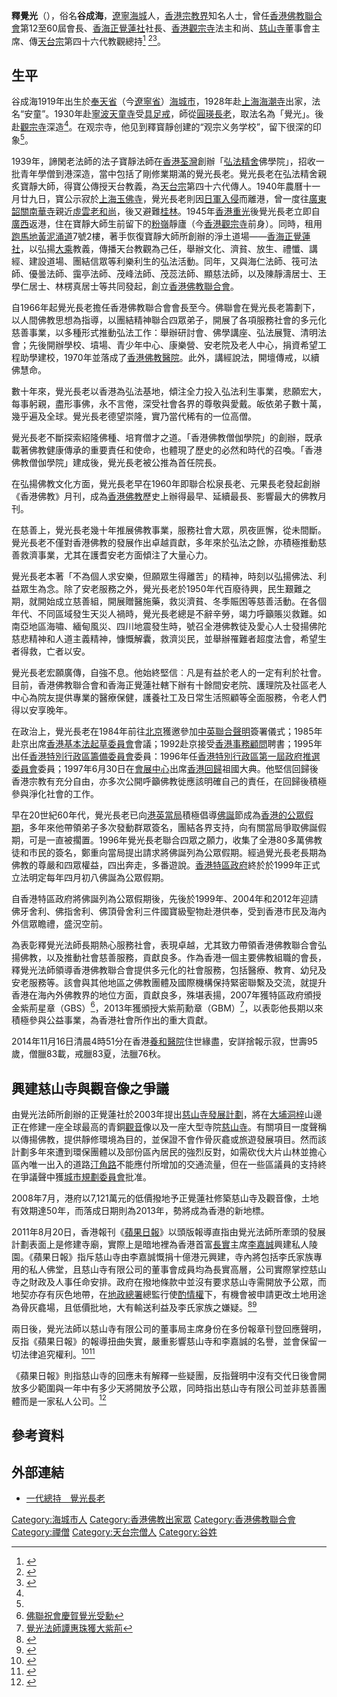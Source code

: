 {{Infobox Buddhist
| 圖像            = <!-- Use only free-licenced images which meet WP:NFCC -->Replace this image male.svg
| 圖像大小        = 230px
| 圖像說明        =  
| 姓名            = 釋覺光
| 原名            = 谷成海
| 字              =  
| 號              =  
| 法號            = 安童<br>觉光
| 出生            = {{birth date|1919|5|16}}
| 出生地點        = {{CHN-1912|奉天省}}[[海城縣|海城縣]]
| 圓寂            = {{death date and age|2014|11|16|1919|5|16}}
| 圓寂地點        = {{HKG}}[[香港島|香港島]][[灣仔區|灣仔區]][[跑馬地|跑馬地]][[養和醫院|養和醫院]]
| 獲獎            = 
| 公民權          = 
| 國籍            = {{CHN-HKG}}
| 著名成就        = 
| 宗派            = [[禅宗|禅宗]]、[[天台宗|天台宗]]
| 呼號            = 
| 頭銜            = 
| 修行法門        = 
| 教育程度        = 
| 駐錫於          = 
| 師承            = [[釋圓瑛|釋圓瑛]] <br>釋寳靜<br>釋顯明
| 徒弟與學生      = 
| 傳人            = 
| 著作            =  
| 譯作            = 
| 何者的化身與轉世= 
| 轉世為          = 
| 簽名            = 
| 備註            = 
}}
'''釋覺光'''{{大紫荊}}{{GBSHK}}（{{bd|1919年|5月16日|2014年|11月16日}}），俗名'''谷成海'''，[[遼寧省|遼寧]][[海城市|海城]]人，[[香港宗教與風俗|香港宗教界]]知名人士，曾任[[香港佛教聯合會|香港佛教聯合會]]第12至60屆會長、[[香海正覺蓮社|香海正覺蓮社]]社長、[[香港觀宗寺|香港觀宗寺]]法主和尚、[[慈山寺|慈山寺]]董事會主席、傳[[天台宗|天台宗]]第四十六代教觀總持<ref name="fish " >{{cite web |url=http://fo.ifeng.com/special/disanjieshijiefojiaoluntan/yanjiang/detail_2012_04/20/14045152_0.shtml |title=觉光长老简历 |publisher=凤凰网 |accessdate=2012年4月20日 |work= |language= |archive-date=2019年6月24日 |archive-url=https://web.archive.org/web/20190624220539/https://fo.ifeng.com/special/disanjieshijiefojiaoluntan/yanjiang/detail_2012_04/20/14045152_0.shtml |dead-url=no }}</ref>
<ref name="bird " >{{cite web |url=http://news.wenweipo.com/2014/11/16/IN1411160021.htm |title=香港佛教聯合會會長覺光長老示寂 |publisher=香港文匯報 |accessdate=2014年11月16日 |work= |language= |archive-date=2019年9月8日 |archive-url=https://web.archive.org/web/20190908132245/http://news.wenweipo.com/2014/11/16/IN1411160021.htm |dead-url=no }}</ref><ref name=ifeng2>{{cite web|url=http://fo.ifeng.com/a/20141116/40869932_0.shtml|title=香港佛教联合会会长觉光长老示寂 享年95岁|publisher=凤凰网|accessdate=2014年11月16日|work=|language=|archive-date=2019年6月12日|archive-url=https://web.archive.org/web/20190612004600/https://fo.ifeng.com/a/20141116/40869932_0.shtml|dead-url=no}}</ref>。

== 生平 ==
谷成海1919年出生於[[遼寧省_(中華民國)|奉天省]]（今[[遼寧省|遼寧省]]）[[海城市|海城市]]，1928年赴[[上海|上海]][[海潮寺|海潮寺]]出家，法名“安童”。1930年赴[[寧波|寧波]][[天童寺|天童寺]]受[[具足戒|具足戒]]，師從[[釋圓瑛|圓瑛長老]]，取法名為「覺光」。後赴[[觀宗寺_(寧波)|觀宗寺]]深造<ref name="fish " />。在观宗寺，他见到釋寳靜创建的“观宗义务学校”，留下很深的印象<ref name=ifeng2/>。

1939年，諦閑老法師的法子寶靜法師在[[香港|香港]][[荃灣|荃灣]]創辦「[[弘法精舍|弘法精舍]]佛學院」，招收一批青年學僧到港深造，當中包括了剛修業期滿的覺光長老。覺光長老在弘法精舍親炙寶靜大師，得寶公傳授天台教義，為[[天台宗|天台宗]]第四十六代傳人。1940年農曆十一月廿九日，寶公示寂於[[玉佛寺_(上海)|上海玉佛寺]]，覺光長老則因[[香港日佔時期|日軍入侵]]而離港，曾一度往[[廣東|廣東]][[韶關|韶關]][[南華寺|南華寺]]親近[[虚云法师|虛雲老和尚]]，後又避難[[桂林|桂林]]。1945年[[香港重光|香港重光]]後覺光長老立即自[[廣西|廣西]]返港，住在寶靜大師生前留下的[[粉嶺|粉嶺]]靜廬（今[[香港觀宗寺|香港觀宗寺]]前身）。同時，租用[[跑馬地|跑馬地]][[黃泥涌道|黃泥涌道]]7號2樓，著手恢復寶靜大師所創辦的淨土道場——[[香海正覺蓮社|香海正覺蓮社]]，以弘揚[[大乘|大乘]]教義，傳播天台教觀為己任，舉辦文化、濟貧、放生、禮懺、講經、建設道場、團結信眾等利樂利生的弘法活動。同年，又與海仁法師、筏可法師、優曇法師、靄亭法師、茂峰法師、茂蕊法師、顯慈法師，以及陳靜濤居士、王學仁居士、林楞真居士等共同發起，創立[[香港佛教聯合會|香港佛教聯合會]]。

自1966年起覺光長老擔任香港佛教聯合會會長至今。佛聯會在覺光長老籌劃下，以人間佛教思想為指導，以團結精神聯合四眾弟子，開展了各項服務社會的多元化慈善事業，以多種形式推動弘法工作：舉辦研討會、佛學講座、弘法展覽、清明法會；先後開辦學校、墳場、青少年中心、康樂營、安老院及老人中心，捐資希望工程助學建校，1970年並落成了[[香港佛教醫院|香港佛教醫院]]。此外，講經說法，開壇傳戒，以續佛慧命。

數十年來，覺光長老以香港為弘法基地，傾注全力投入弘法利生事業，悲願宏大，每事躬親，盡形事佛，永不言倦，深受社會各界的尊敬與愛戴。皈依弟子數十萬，幾乎遍及全球。覺光長老德望崇隆，實乃當代稀有的一位高僧。 

覺光長老不斷探索紹隆佛種、培育僧才之道。「香港佛教僧伽學院」的創辦，既承載著佛教健康傳承的重要責任和使命，也體現了歷史的必然和時代的召喚。「香港佛教僧伽學院」建成後，覺光長老被公推為首任院長。

在弘揚佛教文化方面，覺光長老早在1960年即聯合松泉長老、元果長老發起創辦《香港佛教》月刊，成為[[香港佛教|香港佛教]]歷史上辦得最早、延續最長、影響最大的佛教月刊。

在慈善上，覺光長老幾十年推展佛教事業，服務社會大眾，夙夜匪懈，從未間斷。覺光長老不僅對香港佛教的發展作出卓越貢獻，多年來於弘法之餘，亦積極推動慈善救濟事業，尤其在護耆安老方面傾注了大量心力。

覺光長老本著「不為個人求安樂，但願眾生得離苦」的精神，時刻以弘揚佛法、利益眾生為念。除了安老服務之外，覺光長老於1950年代百廢待興，民生艱難之期，就開始成立慈善組，開展贈醫施藥，救災濟貧、冬季賑困等慈善活動。在各個年代、不同區域發生天災人禍時，覺光長老總是不辭辛勞，竭力呼籲賬災救難。如南亞地區海嘯、緬甸風災、四川地震發生時，號召全港佛教徒及愛心人士發揚佛陀慈悲精神和人道主義精神，慷慨解囊，救濟災民，並舉辦罹難者超度法會，希望生者得救，亡者以安。

覺光長老宏願廣傳，自強不息。他始終堅信︰凡是有益於老人的一定有利於社會。目前，香港佛教聯合會和香海正覺蓮社轄下辦有十餘間安老院、護理院及社區老人中心為院友提供專業的醫療保健，護養社工及日常生活照顧等全面服務，令老人們得以安享晚年。

在政治上，覺光長老在1984年前往[[北京|北京]]獲邀參加[[中英聯合聲明|中英聯合聲明]]簽署儀式；1985年赴京出席[[香港基本法起草委員會|香港基本法起草委員會]]會議；1992赴京接受[[香港事務顧問|香港事務顧問]]聘書；1995年出任[[香港特別行政區籌備委員會|香港特別行政區籌備委員會]]委員：1996年任[[香港特別行政區第一屆政府推選委員會|香港特別行政區第一屆政府推選委員會]]委員；1997年6月30日在[[香港會議展覽中心|會展中心]]出席[[香港回歸|香港回歸]]祖國大典。他堅信回歸後香港宗教有充分自由，亦多次公開呼籲佛教徙應該明確自己的責任，在回歸後積極參與淨化社會的工作。

早在20世紀60年代，覺光長老已向[[港英當局|港英當局]]積極倡導[[佛誕|佛誕]]節成為[[香港公眾假期|香港的公眾假期]]，多年來他帶領弟子多次發動群眾簽名，團結各界支持，向有關當局爭取佛誕假期，可是一直被擱置。1996年覺光長老聯合四眾之願力，收集了全港80多萬佛教徒和市民的簽名，鄭重向當局提出請求將佛誕列為公眾假期。經過覺光長老長期為佛教的尊嚴和四眾權益，四出奔走，多番遊說。[[香港特區政府|香港特區政府]]終於於1999年正式立法明定每年四月初八佛誕為公眾假期。

自香港特區政府將佛誕列為公眾假期後，先後於1999年、2004年和2012年迎請佛牙舍利、佛指舍利、佛頂骨舍利三件國寶級聖物赴港供奉，受到香港市民及海內外信眾瞻禮，盛況空前。

為表彰釋覺光法師長期熱心服務社會，表現卓越，尤其致力帶領香港佛教聯合會弘揚佛教，以及推動社會慈善服務，貢獻良多。作為香港一個主要佛教組職的會長，釋覺光法師領導香港佛教聯合會提供多元化的社會服務，包括醫療、教育、幼兒及安老服務等。該會與其他地區之佛教團體及國際機構保持緊密聯繫及交流，就提升香港在海內外佛教界的地位方面，貢獻良多，殊堪表揚，2007年獲特區政府頒授金紫荊星章（GBS）<ref>[http://paper.wenweipo.com/2007/11/20/AY0711200001.htm 佛聯祝會慶賀覺光受勳]</ref>，2013年獲頒授大紫荊勳章（GBM）<ref>[https://hk.news.yahoo.com/%E8%A6%BA%E5%85%89%E6%B3%95%E5%B8%AB%E8%AD%9A%E6%83%A0%E7%8F%A0%E7%8D%B2%E5%A4%A7%E7%B4%AB%E8%8D%8A-220532530.html 覺光法師譚惠珠獲大紫荊]</ref>，以表彰他長期以來積極參與公益事業，為香港社會所作出的重大貢獻。

2014年11月16日清晨4時51分在香港[[養和醫院|養和醫院]]住世緣盡，安詳捨報示寂，世壽95歲，僧臘83載，戒臘83夏，法臘76秋。

== 興建慈山寺與觀音像之爭議 ==
由覺光法師所創辦的正覺蓮社於2003年提出[[慈山寺發展計劃|慈山寺發展計劃]]，將在[[大埔_(香港)|大埔]][[洞梓|洞梓]]山邊正在修建一座全球最高的青銅[[觀音|觀音]]像以及一座大型寺院[[慈山寺|慈山寺]]。有關項目一度聲稱以傳揚佛教，提供靜修環境為目的，並保證不會作骨灰龕或旅遊發展項目。然而該計劃多年來遭到環保團體以及部份區內居民的強烈反對，如需砍伐大片山林並擔心區內唯一出入的道路[[汀角路|汀角路]]不能應付所增加的交通流量，但在一些區議員的支持終在爭議聲中獲[[城市規劃委員會|城市規劃委員會]]批准。

2008年7月，港府以7,121萬元的低價撥地予正覺蓮社修築慈山寺及觀音像，土地有效期達50年，而落成日期則為2013年，勢將成為香港的新地標。

2011年8月20日，香港報刊《[[香港蘋果日報|蘋果日報]]》以頭版報導直指由覺光法師所牽頭的發展計劃表面上是修建寺廟，實際上是暗地裡為香港首富[[長實|長實]]主席[[李嘉誠|李嘉誠]]興建私人陵園。《蘋果日報》指斥慈山寺由李嘉誠慨捐十億港元興建，寺內將包括李氏家族專用的私人佛堂，且慈山寺有限公司的董事會成員均為長實高層，公司實際掌控慈山寺之財政及人事任命安排。政府在撥地條款中並沒有要求慈山寺需開放予公眾，而地契亦存有灰色地帶，在[[地政總署|地政總署]]總監行使[[酌情權|酌情權]]下，有機會被申請更改土地用途為骨灰龕場，且低價批地，大有輸送利益及李氏家族之嫌疑。<ref>{{cite news|url=http://hk.apple.nextmedia.com/template/apple/art_main.php?iss_id=20110820&sec_id=4104&art_id=15540973|title=政府明益 批 50萬呎名穴李嘉誠借佛建陵園|date=2011年8月20日|4=|publisher=蘋果日報|accessdate=2011年9月7日|archive-date=2011年9月15日|archive-url=https://web.archive.org/web/20110915124448/http://hk.apple.nextmedia.com/template/apple/art_main.php?iss_id=20110820&sec_id=4104&art_id=15540973|dead-url=no}}</ref><ref>{{cite news|url=http://www.worldjournal.com/view/full_news/15162258/article-%E6%9D%8E%E5%98%89%E8%AA%A0-%E6%98%8E%E4%BF%AE%E5%AF%BA%E5%BB%9F%E6%9A%97%E5%BB%BA%E9%99%B5%E5%9C%92|title=李嘉誠 明修寺廟暗建陵園？|date=2011年8月20日|publisher=世界新聞網|accessdate=2011年9月7日|archive-date=2011年11月6日|archive-url=https://web.archive.org/web/20111106041053/http://www.worldjournal.com/view/full_news/15162258/article-%E6%9D%8E%E5%98%89%E8%AA%A0-%E6%98%8E%E4%BF%AE%E5%AF%BA%E5%BB%9F%E6%9A%97%E5%BB%BA%E9%99%B5%E5%9C%92|dead-url=yes}}</ref>

兩日後，覺光法師以慈山寺有限公司的董事局主席身份在多份報章刊登回應聲明，反指《蘋果日報》的報導扭曲失實，嚴重影響慈山寺和李嘉誠的名譽，並會保留一切法律追究權利。<ref>{{cite news|url=http://news.sina.com.hk/news/5/1/1/2413884/1.html|title=慈山寺斥《蘋果》報道失實|publisher=星島日報|date=2011-08-22}}{{dead link|date=2018年1月 |bot=InternetArchiveBot |fix-attempted=yes }}</ref><ref>{{cite news|url=http://www.takungpao.com/hm/top/2011-08-22/922580.html|title=釋覺光發聲明 斥《蘋果》捏造新聞|date=2011年8月22日|publisher=大公報}}{{dead link|date=2018年1月 |bot=InternetArchiveBot |fix-attempted=yes }}</ref>

《蘋果日報》則指慈山寺的回應未有解釋一些疑團，反指聲明中沒有交代日後會開放多少範圍與一年中有多少天將開放予公眾，同時指出慈山寺有限公司並非慈善團體而是一家私人公司。<ref>{{cite news|url=http://hk.apple.nextmedia.com/template/apple/art_main.php?iss_id=20110823&sec_id=4104&art_id=15547995|title=慈山寺否認建陵園未釋疑團|date=2011年8月23日|publisher=蘋果日報|accessdate=2011年9月7日|archive-date=2019年6月30日|archive-url=https://web.archive.org/web/20190630191510/https://hk.appledaily.com/|dead-url=no}}</ref>

== 參考資料 ==
{{reflist|1}}

== 外部連結 ==
*[http://www.hkbuddhist.org/kokkwong 一代總持　覺光長老]{{Wayback|url=http://www.hkbuddhist.org/kokkwong |date=20190621194908 }}

{{大紫荊勳章}}

[[Category:海城市人|Category:海城市人]]
[[Category:香港佛教出家眾|Category:香港佛教出家眾]]
[[Category:香港佛教聯合會|Category:香港佛教聯合會]]
[[Category:禪僧|Category:禪僧]]
[[Category:天台宗僧人|Category:天台宗僧人]]
[[Category:谷姓|Category:谷姓]]